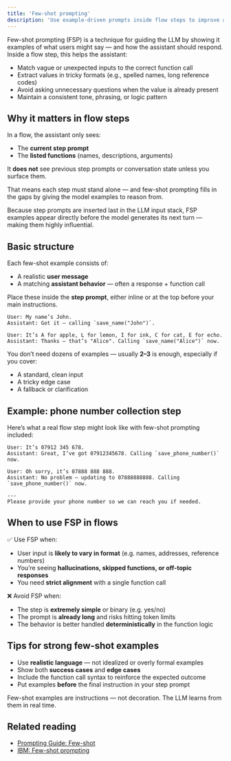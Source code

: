 ```yaml
---
title: 'Few-shot prompting'
description: 'Use example-driven prompts inside flow steps to improve accuracy and reduce ambiguity'
---
```


Few-shot prompting (FSP) is a technique for guiding the LLM by showing it examples of what users might say — and how the assistant should respond. Inside a flow step, this helps the assistant:

- Match vague or unexpected inputs to the correct function call
- Extract values in tricky formats (e.g., spelled names, long reference codes)
- Avoid asking unnecessary questions when the value is already present
- Maintain a consistent tone, phrasing, or logic pattern

## Why it matters in flow steps

In a flow, the assistant only sees:
- The **current step prompt**
- The **listed functions** (names, descriptions, arguments)

It **does not** see previous step prompts or conversation state unless you surface them.

That means each step must stand alone — and few-shot prompting fills in the gaps by giving the model examples to reason from.

<Tip>
Because step prompts are inserted last in the LLM input stack, FSP examples appear directly before the model generates its next turn — making them highly influential.
</Tip>

## Basic structure

Each few-shot example consists of:

- A realistic **user message**
- A matching **assistant behavior** — often a response + function call

Place these inside the **step prompt**, either inline or at the top before your main instructions.

```plaintext
User: My name’s John.
Assistant: Got it — calling `save_name("John")`.

User: It’s A for apple, L for lemon, I for ink, C for cat, E for echo.
Assistant: Thanks — that’s "Alice". Calling `save_name("Alice")` now.
```

You don’t need dozens of examples — usually **2–3** is enough, especially if you cover:
- A standard, clean input
- A tricky edge case
- A fallback or clarification

## Example: phone number collection step

Here’s what a real flow step might look like with few-shot prompting included:

```plaintext
User: It’s 07912 345 678.
Assistant: Great, I’ve got 07912345678. Calling `save_phone_number()` now.

User: Oh sorry, it’s 07888 888 888.
Assistant: No problem — updating to 07888888888. Calling `save_phone_number()` now.

---
Please provide your phone number so we can reach you if needed.
```


## When to use FSP in flows

✅ Use FSP when:
- User input is **likely to vary in format** (e.g. names, addresses, reference numbers)
- You’re seeing **hallucinations, skipped functions, or off-topic responses**
- You need **strict alignment** with a single function call

❌ Avoid FSP when:
- The step is **extremely simple** or binary (e.g. yes/no)
- The prompt is **already long** and risks hitting token limits
- The behavior is better handled **deterministically** in the function logic

## Tips for strong few-shot examples

- Use **realistic language** — not idealized or overly formal examples
- Show both **success cases** and **edge cases**
- Include the function call syntax to reinforce the expected outcome
- Put examples **before** the final instruction in your step prompt

<Note>
Few-shot examples are instructions — not decoration. The LLM learns from them in real time.
</Note>

## Related reading

- [Prompting Guide: Few-shot](https://www.promptingguide.ai/techniques/fewshot)
- [IBM: Few-shot prompting](https://www.ibm.com/think/topics/few-shot-prompting)

